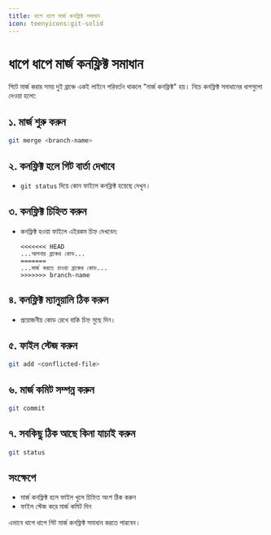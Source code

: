 ```yaml
---
title: ধাপে ধাপে মার্জ কনফ্লিক্ট সমাধান
icon: teenyicons:git-solid
---
```


# ধাপে ধাপে মার্জ কনফ্লিক্ট সমাধান

গিটে মার্জ করার সময় দুই ব্রাঞ্চে একই লাইনে পরিবর্তন থাকলে "মার্জ কনফ্লিক্ট" হয়। নিচে কনফ্লিক্ট সমাধানের ধাপগুলো দেওয়া হলো:

## ১. মার্জ শুরু করুন
```sh
git merge <branch-name>
```

## ২. কনফ্লিক্ট হলে গিট বার্তা দেখাবে
- `git status` দিয়ে কোন ফাইলে কনফ্লিক্ট হয়েছে দেখুন।

## ৩. কনফ্লিক্ট চিহ্নিত করুন
- কনফ্লিক্ট হওয়া ফাইলে এইরকম চিহ্ন দেখবেন:
  ```
  <<<<<<< HEAD
  ...আপনার ব্রাঞ্চের কোড...
  =======
  ...মার্জ করতে চাওয়া ব্রাঞ্চের কোড...
  >>>>>>> branch-name
  ```

## ৪. কনফ্লিক্ট ম্যানুয়ালি ঠিক করুন
- প্রয়োজনীয় কোড রেখে বাকি চিহ্ন মুছে দিন।

## ৫. ফাইল স্টেজ করুন
```sh
git add <conflicted-file>
```

## ৬. মার্জ কমিট সম্পন্ন করুন
```sh
git commit
```

## ৭. সবকিছু ঠিক আছে কিনা যাচাই করুন
```sh
git status
```

## সংক্ষেপে
- মার্জ কনফ্লিক্ট হলে ফাইল খুলে চিহ্নিত অংশ ঠিক করুন
- ফাইল স্টেজ করে মার্জ কমিট দিন

এভাবে ধাপে ধাপে গিট মার্জ কনফ্লিক্ট সমাধান করতে পারবেন।
